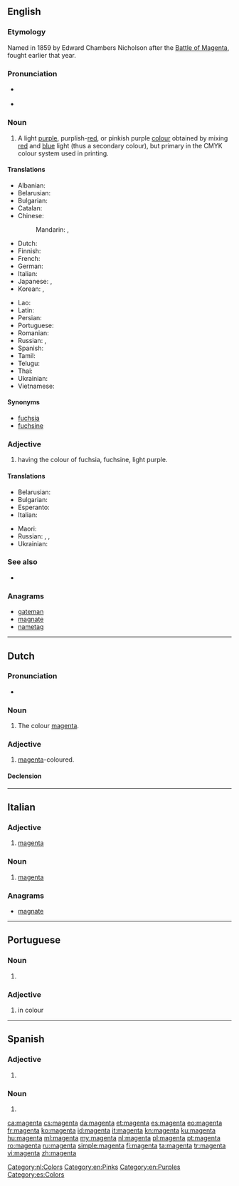 {{also|Magenta}}
==English==
{{wikipedia}}

===Etymology===
Named in 1859 by Edward Chambers Nicholson after the [[w:Battle of Magenta|Battle of Magenta]], fought earlier that year.

===Pronunciation===
* {{a|GenAm}} {{IPA|/məˈdʒɛntə/|lang=en}}
* {{hyphenation|ma|gen|ta|lang=en}}

===Noun===
{{en-noun}}

# A light [[purple]], purplish-[[red]], or pinkish purple [[colour]] obtained by mixing [[red]] and [[blue]] light (thus a secondary colour), but primary in the CMYK colour system used in printing.
#: {{color panel|web magenta (additive magenta)|FF00FF}}
#: {{color panel|printer's magenta (subtractive magenta)|FF0090}}
#: {{color panel|Prismacolor magenta (original magenta)|CA1F7B}}

====Translations====
{{trans-top|colour}}
* Albanian: {{t|sq|ngjyrues i kuq}}
* Belarusian: {{t|be|[[пу́рпурны]] [[ко́лер]]|m|sc=Cyrl}}
* Bulgarian: {{t|bg|[[пу́рпурен]] [[цвят]]|m|sc=Cyrl}}
* Catalan: {{t+|ca|magenta}}
* Chinese:
*: Mandarin: {{t+|cmn|品紅|sc=Hani}}, {{t+|cmn|品红|tr=pǐnhóng|sc=Hani}}
* Dutch: {{t+|nl|magenta}}
* Finnish: {{t+|fi|magenta}}
* French: {{t+|fr|magenta}}
* German: {{t|de|Magenta}}
* Italian: {{t+|it|magenta}}
* Japanese: {{t|ja|マジェンタ|tr=majenta}}, {{t|ja|マゼンタ|tr=mazenta}}
* Korean: {{t|ko|자홍색|sc=Kore}}, {{t|ko|마젠타색|sc=Kore}}
{{trans-mid}}
* Lao: {{t|lo|ສີມ່ວງແດງ|sc=Laoo}}
* Latin: {{t|la|magentibus}}
* Persian: {{t|fa|سرخابی سیر|tr=sorxâbi sir}}
* Portuguese: {{t+|pt|magenta}}
* Romanian: {{t+|ro|mov}}
* Russian: {{t|ru|мадже́нта|f}}, {{t|ru|[[пу́рпу́рный]] [[цвет]]|m}}
* Spanish: {{t+|es|magenta}}
* Tamil: {{t|ta|கருநீலம்|sc=Taml}}
* Telugu: {{t|te|మాజెంటా|sc=Telu}}
* Thai: {{t|th|สีม่วงแดง|tr=sĕe mûang-daeng|sc=Thai}}
* Ukrainian: {{t|uk|пу́рпурний|sc=Cyrl}}
* Vietnamese: {{t|vi|màu đỏ sậm}}
{{trans-bottom}}

====Synonyms====
* [[fuchsia]]
* [[fuchsine]]

===Adjective===
{{en-adj}}

# having the colour of fuchsia, fuchsine, light purple.

====Translations====
{{trans-top|colour}}
* Belarusian: {{t|be|пу́рпурны|sc=Cyrl}}
* Bulgarian: {{t|bg|пу́рпурен|sc=Cyrl}}
* Esperanto: {{t+|eo|malva}}
* Italian: {{t+|it|magenta}}
{{trans-mid}}
* Maori: {{t|mi|mākurakura}}
* Russian: {{t+|ru|пу́рпу́рный}}, {{t+|ru|сире́невый}}, {{t|ru|фукси́новый}}
* Ukrainian: {{t|uk|пу́рпурний|sc=Cyrl}}
{{trans-bottom}}

===See also===
* {{list:reds/en}}

===Anagrams===
* [[gateman#English|gateman]]
* [[magnate#English|magnate]]
* [[nametag#English|nametag]]

----

==Dutch==

===Pronunciation===
* {{audio|Nl-magenta.ogg|Audio|lang=nl}}

===Noun===
{{nl-noun|n|-'s|-}}

# The colour [[#English|magenta]].

===Adjective===
{{nl-adj|inv}}

# [[#English|magenta]]-coloured.

====Declension====
{{nl-decl-adj|magenta|-}}

[[Category:nl:Colors]]
[[Category:en:Pinks]]
[[Category:en:Purples]]

----

==Italian==

===Adjective===
{{head|it|adjective|invariable}}

# [[#English|magenta]]

===Noun===
{{head|it|noun|g=m|invariable}}

# [[#English|magenta]]

===Anagrams===
* [[magnate#Italian|magnate]]

----

==Portuguese==

===Noun===
{{pt-noun|m|-}}

# {{l/en|magenta}} {{gloss|purplish-red colour}}

===Adjective===
{{pt-adj|pl=magenta}}

# {{l/en|magenta}} in colour
----
==Spanish==

===Adjective===
{{es-adj|pl=cian}}

# {{l|en|magenta}}

===Noun===
{{es-noun|m|-}}

# {{l|en|magenta}}

[[Category:es:Colors]]
[[ca:magenta]]
[[cs:magenta]]
[[da:magenta]]
[[et:magenta]]
[[es:magenta]]
[[eo:magenta]]
[[fr:magenta]]
[[ko:magenta]]
[[id:magenta]]
[[it:magenta]]
[[kn:magenta]]
[[ku:magenta]]
[[hu:magenta]]
[[ml:magenta]]
[[my:magenta]]
[[nl:magenta]]
[[pl:magenta]]
[[pt:magenta]]
[[ro:magenta]]
[[ru:magenta]]
[[simple:magenta]]
[[fi:magenta]]
[[ta:magenta]]
[[tr:magenta]]
[[vi:magenta]]
[[zh:magenta]]